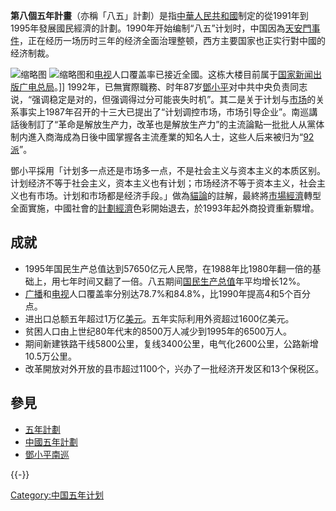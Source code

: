 {{Infobox Fiveyearsplan
 |国家 = 中华人民共和国
 |国徽图像 = National Emblem of the People's Republic of China.svg
 |名称 = 八五计划
 |全称 = 第八个五年计划
 |起始年份 = 1991年
 |结束年份 = 1995年
 |GDP年平均实际增长率 = 12.3%
 |工农业总产值增长率 = 
 |起始年份名义GDP = 2 178 150 百万元
 |结束年份名义GDP = 6 079 373 百万元
}}
'''第八個五年計畫'''（亦稱「八五」計劃）是指[[中華人民共和國|中華人民共和國]]制定的從1991年到1995年發展國民經濟的計劃。1990年开始编制“八五”计划时，中国因為[[六四事件|天安門事件]]，正在经历一场历时三年的经济全面治理整顿，西方主要国家也正实行對中國的经济制裁。

[[File:Beijing_Subway_T1215.jpg|缩略图]]
[[File:Beijingguangbodasha1959.jpg|缩略图]]和[[电视|电视]]人口覆盖率已接近全國。这栋大楼目前属于[[国家新闻出版广电总局|国家新闻出版广电总局]]。]]
1992年，已無實際職務、时年87岁[[鄧小平|鄧小平]]对中共中央负责同志说，“强调稳定是对的，但强调得过分可能丧失时机”。其二是关于计划与[[市场|市场]]的关系事实上1987年召开的十三大已提出了“计划调控市场，市场引导企业”。南巡講話後制訂了“革命是解放生产力，改革也是解放生产力”的主流論點一批批人从黨体制内進入商海成為日後中國掌握各主流產業的知名人士，这些人后来被归为“[[92派|92派]]”。

鄧小平採用「计划多一点还是市场多一点，不是社会主义与资本主义的本质区别。计划经济不等于社会主义，资本主义也有计划；市场经济不等于资本主义，社会主义也有市场。计划和市场都是经济手段。」做為[[貓論|貓論]]的註解，最終將[[市場經濟|市場經濟]]轉型全面實施，中國社會的[[計劃經濟|計劃經濟]]色彩開始退去，於1993年起外商投資重新驟增。

==成就==
*1995年国民生产总值达到57650亿元人民幣，在1988年比1980年翻一倍的基础上，用七年时间又翻了一倍。八五期间[[国民生产总值|国民生产总值]]年平均增长12%。
*[[广播|广播]]和[[电视|电视]]人口覆盖率分别达78.7%和84.8%，比1990年提高4和5个百分点。
*进出口总额五年超过1万亿[[美元|美元]]。五年实际利用外资超过1600亿美元。
*贫困人口由上世纪80年代末的8500万人减少到1995年的6500万人。
*期间新建铁路干线5800公里，复线3400公里，电气化2600公里，公路新增10.5万公里。
*改革開放对外开放的县市超过1100个，兴办了一批经济开发区和13个保税区。

== 參見 ==
* [[五年計劃|五年計劃]]
* [[中國五年計劃|中國五年計劃]]
* [[鄧小平南巡|鄧小平南巡]]

{{-}}
{{中国五年计划}}
[[Category:中国五年计划|Category:中国五年计划]]